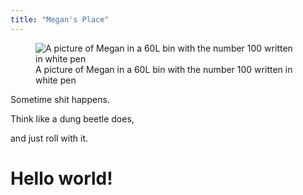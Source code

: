 ```yaml
---
title: "Megan's Place"
---
```


![A picture of Megan in a 60L bin with the number 100 written in white pen](/Picture2.jpg)

::: quote
Sometime shit happens.

Think like a dung beetle does,

and just roll with it.
:::

# Hello world!

